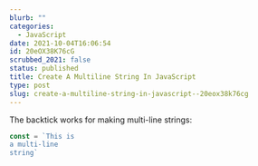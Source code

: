 ```yaml
---
blurb: ""
categories:
  - JavaScript
date: 2021-10-04T16:06:54
id: 20eOX38K76cG
scrubbed_2021: false
status: published
title: Create A Multiline String In JavaScript
type: post
slug: create-a-multiline-string-in-javascript--20eox38k76cg
---
```


The backtick works for making multi-line strings:

```javascript
const = `This is
a multi-line
string`
```